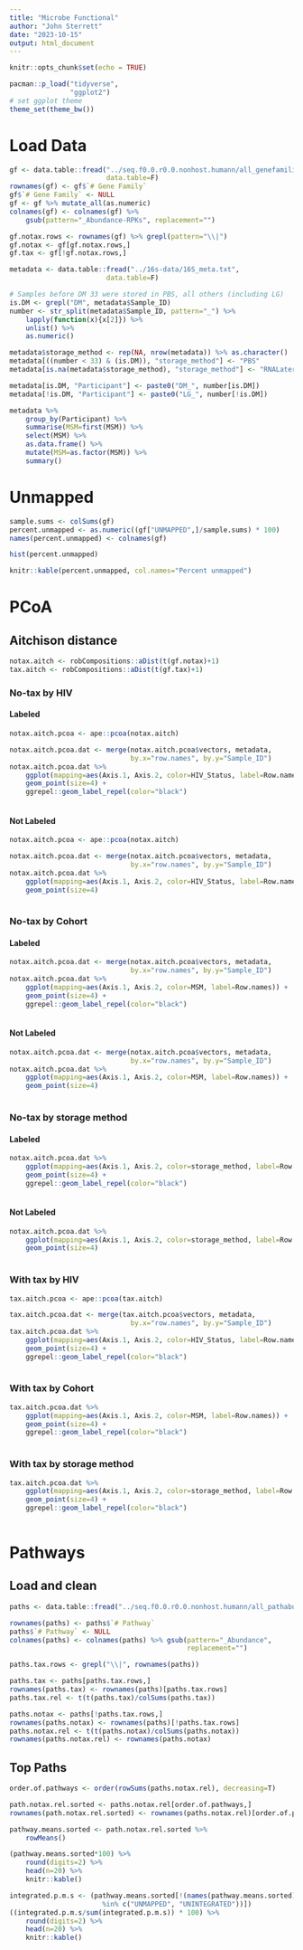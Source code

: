 ```yaml
---
title: "Microbe Functional"
author: "John Sterrett"
date: "2023-10-15"
output: html_document
---
```


```r
knitr::opts_chunk$set(echo = TRUE)

pacman::p_load("tidyverse",
               "ggplot2")
# set ggplot theme
theme_set(theme_bw())
```

# Load Data
```r
gf <- data.table::fread("../seq.f0.0.r0.0.nonhost.humann/all_genefamilies.tsv",
                        data.table=F)
rownames(gf) <- gf$`# Gene Family`
gf$`# Gene Family` <- NULL
gf <- gf %>% mutate_all(as.numeric)
colnames(gf) <- colnames(gf) %>% 
    gsub(pattern="_Abundance-RPKs", replacement="")

gf.notax.rows <- rownames(gf) %>% grepl(pattern="\\|")
gf.notax <- gf[gf.notax.rows,]
gf.tax <- gf[!gf.notax.rows,]

metadata <- data.table::fread("../16s-data/16S_meta.txt",
                        data.table=F)

# Samples before DM 33 were stored in PBS, all others (including LG)
is.DM <- grepl("DM", metadata$Sample_ID)
number <- str_split(metadata$Sample_ID, pattern="_") %>% 
    lapply(function(x){x[2]}) %>% 
    unlist() %>% 
    as.numeric()

metadata$storage_method <- rep(NA, nrow(metadata)) %>% as.character()
metadata[((number < 33) & (is.DM)), "storage_method"] <- "PBS"
metadata[is.na(metadata$storage_method), "storage_method"] <- "RNALater"

metadata[is.DM, "Participant"] <- paste0("DM_", number[is.DM])
metadata[!is.DM, "Participant"] <- paste0("LG_", number[!is.DM])

metadata %>% 
    group_by(Participant) %>% 
    summarise(MSM=first(MSM)) %>%
    select(MSM) %>%
    as.data.frame() %>%
    mutate(MSM=as.factor(MSM)) %>%
    summary()
```

# Unmapped
```r
sample.sums <- colSums(gf)
percent.unmapped <- as.numeric((gf["UNMAPPED",]/sample.sums) * 100)
names(percent.unmapped) <- colnames(gf)

hist(percent.unmapped)

knitr::kable(percent.unmapped, col.names="Percent unmapped")
```

# PCoA {.tabset}

## Aitchison distance {.tabset}
```r
notax.aitch <- robCompositions::aDist(t(gf.notax)+1)
tax.aitch <- robCompositions::aDist(t(gf.tax)+1)
```

### No-tax by HIV {.tabset}
#### Labeled
```r
notax.aitch.pcoa <- ape::pcoa(notax.aitch)

notax.aitch.pcoa.dat <- merge(notax.aitch.pcoa$vectors, metadata,
                              by.x="row.names", by.y="Sample_ID")
notax.aitch.pcoa.dat %>%
    ggplot(mapping=aes(Axis.1, Axis.2, color=HIV_Status, label=Row.names)) +
    geom_point(size=4) +
    ggrepel::geom_label_repel(color="black")
    
```

#### Not Labeled

```r
notax.aitch.pcoa <- ape::pcoa(notax.aitch)

notax.aitch.pcoa.dat <- merge(notax.aitch.pcoa$vectors, metadata,
                              by.x="row.names", by.y="Sample_ID")
notax.aitch.pcoa.dat %>%
    ggplot(mapping=aes(Axis.1, Axis.2, color=HIV_Status, label=Row.names)) +
    geom_point(size=4)
    
```

### No-tax by Cohort {.tabset}
#### Labeled
```r
notax.aitch.pcoa.dat <- merge(notax.aitch.pcoa$vectors, metadata,
                              by.x="row.names", by.y="Sample_ID")
notax.aitch.pcoa.dat %>%
    ggplot(mapping=aes(Axis.1, Axis.2, color=MSM, label=Row.names)) +
    geom_point(size=4) +
    ggrepel::geom_label_repel(color="black")
    
```

#### Not Labeled
```r
notax.aitch.pcoa.dat <- merge(notax.aitch.pcoa$vectors, metadata,
                              by.x="row.names", by.y="Sample_ID")
notax.aitch.pcoa.dat %>%
    ggplot(mapping=aes(Axis.1, Axis.2, color=MSM, label=Row.names)) +
    geom_point(size=4)
    
```

### No-tax by storage method {.tabset}
#### Labeled
```r
notax.aitch.pcoa.dat %>%
    ggplot(mapping=aes(Axis.1, Axis.2, color=storage_method, label=Row.names)) +
    geom_point(size=4) +
    ggrepel::geom_label_repel(color="black")
    
```

#### Not Labeled
```r
notax.aitch.pcoa.dat %>%
    ggplot(mapping=aes(Axis.1, Axis.2, color=storage_method, label=Row.names)) +
    geom_point(size=4)
    
```


### With tax by HIV
```r
tax.aitch.pcoa <- ape::pcoa(tax.aitch)

tax.aitch.pcoa.dat <- merge(tax.aitch.pcoa$vectors, metadata,
                              by.x="row.names", by.y="Sample_ID")
tax.aitch.pcoa.dat %>%
    ggplot(mapping=aes(Axis.1, Axis.2, color=HIV_Status, label=Row.names)) +
    geom_point(size=4) +
    ggrepel::geom_label_repel(color="black")
    
```

### With tax by Cohort
```r
tax.aitch.pcoa.dat %>%
    ggplot(mapping=aes(Axis.1, Axis.2, color=MSM, label=Row.names)) +
    geom_point(size=4) +
    ggrepel::geom_label_repel(color="black")
    
```

### With tax by storage method
```r
tax.aitch.pcoa.dat %>%
    ggplot(mapping=aes(Axis.1, Axis.2, color=storage_method, label=Row.names)) +
    geom_point(size=4) +
    ggrepel::geom_label_repel(color="black")
    
```


# Pathways
## Load and clean
```r
paths <- data.table::fread("../seq.f0.0.r0.0.nonhost.humann/all_pathabundance.tsv")

rownames(paths) <- paths$`# Pathway`
paths$`# Pathway` <- NULL
colnames(paths) <- colnames(paths) %>% gsub(pattern="_Abundance", 
                                            replacement="")

paths.tax.rows <- grepl("\\|", rownames(paths))

paths.tax <- paths[paths.tax.rows,]
rownames(paths.tax) <- rownames(paths)[paths.tax.rows]
paths.tax.rel <- t(t(paths.tax)/colSums(paths.tax))

paths.notax <- paths[!paths.tax.rows,]
rownames(paths.notax) <- rownames(paths)[!paths.tax.rows]
paths.notax.rel <- t(t(paths.notax)/colSums(paths.notax))
rownames(paths.notax.rel) <- rownames(paths.notax)
```

## Top Paths
```r
order.of.pathways <- order(rowSums(paths.notax.rel), decreasing=T)

path.notax.rel.sorted <- paths.notax.rel[order.of.pathways,] 
rownames(path.notax.rel.sorted) <- rownames(paths.notax.rel)[order.of.pathways]

pathway.means.sorted <- path.notax.rel.sorted %>%
    rowMeans() 

(pathway.means.sorted*100) %>% 
    round(digits=2) %>%
    head(n=20) %>%
    knitr::kable()

integrated.p.m.s <- (pathway.means.sorted[!(names(pathway.means.sorted) 
                       %in% c("UNMAPPED", "UNINTEGRATED"))]) 
((integrated.p.m.s/sum(integrated.p.m.s)) * 100) %>% 
    round(digits=2) %>%
    head(n=20) %>%
    knitr::kable()

```
